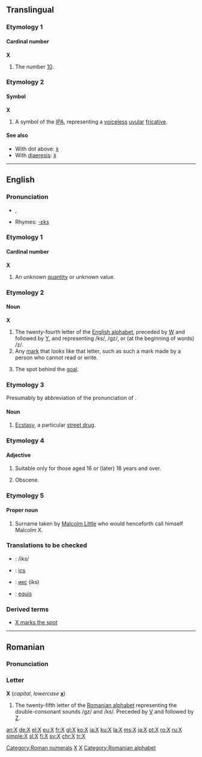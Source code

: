 {{see|Appendix:Variations of "x"}}

{{wikipedia}}
==Translingual==
===Etymology 1===
====Cardinal number====
'''X'''
# {{context|Roman numerals}} The number [[ten|10]].
[[Category:Roman numerals]]
===Etymology 2===
====Symbol====
'''X'''
# A symbol of the [[IPA]], representing a [[voiceless]] [[uvular]] [[fricative]].

====See also====
*With dot above: [[ẋ]]
*With [[diaeresis]]: [[ẍ]]

----

==English==
===Pronunciation===
*{{IPA|/ɛks/}}, {{SAMPA|/Eks/}}
*Rhymes: [[Rhymes:English:-ɛks|-ɛks]]
===Etymology 1===
====Cardinal number====
'''X'''
# An unknown [[quantity]] or unknown value.
===Etymology 2===
====Noun====
'''X'''
# The twenty-fourth letter of the [[Appendix:Roman script|English alphabet]], preceded by [[W]] and followed by [[Y]], and representing /ks/, /gz/,<!--as in "exact" in my dialect at least--> or (at the beginning of words) /z/.
# Any [[mark]] that looks like that letter, such as such a mark made by a person who cannot read or write.
# {{lacrosse}} The spot behind the [[goal]].
===Etymology 3===
Presumably by abbreviation of the pronunciation of {{term|ecstasy}}.
====Noun====
{{en-noun|-}}
# {{slang}} [[ecstasy|Ecstasy]], a particular [[street drug]].

===Etymology 4===
====Adjective====
{{en-adj|-}}
# {{context|Former|_|British|_|film certificate}} Suitable only for those aged 16 or (later) 18 years and over.
# {{context|movie rating}} Obscene.
===Etymology 5===
====Proper noun====
{{en-proper noun}}
#{{rfd-sense}} Surname taken by [[w:Malcolm X|Malcolm Little]] who would henceforth call himself Malcolm X.
===Translations to be checked===
{{top}}
*{{ttbc|French}}: /iks/
*{{ttbc|Italian}}: [[ics]]
{{mid}}
*{{ttbc|Russian}}: [[икс]] (iks)
*{{ttbc|Spanish}}: [[equis]]
{{bottom}}
===Derived terms===
*[[X marks the spot]]

[[Category:Latin letters|X]]
[[Category:IPA symbols|X]]

----

==Romanian==

===Pronunciation===
{{IPA|/iks/|lang=ro}}

===Letter===
'''X''' (''capital'', ''lowercase'' '''[[x]]''')

# The twenty-fifth letter of the [[Romanian alphabet]] representing the double-consonant sounds /gz/ and /ks/. Preceded by [[V]] and followed by [[Z]].

[[Category:Romanian alphabet]]

[[an:X]]
[[de:X]]
[[el:X]]
[[eu:X]]
[[fr:X]]
[[gl:X]]
[[ko:X]]
[[ia:X]]
[[ku:X]]
[[la:X]]
[[ms:X]]
[[ja:X]]
[[pt:X]]
[[ro:X]]
[[ru:X]]
[[simple:X]]
[[sl:X]]
[[fi:X]]
[[sv:X]]
[[chr:X]]
[[tr:X]]